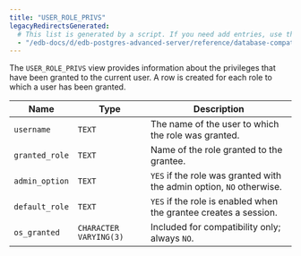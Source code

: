 ```yaml
---
title: "USER_ROLE_PRIVS"
legacyRedirectsGenerated:
  # This list is generated by a script. If you need add entries, use the `legacyRedirects` key.
  - "/edb-docs/d/edb-postgres-advanced-server/reference/database-compatibility-for-oracle-developers-reference-guide/9.6/Database_Compatibility_for_Oracle_Developers_Reference_Guide.1.177.html"
---
```


<div id="user_role_privs" class="registered_link"></div>

The `USER_ROLE_PRIVS` view provides information about the privileges that have been granted to the current user. A row is created for each role to which a user has been granted.

| Name           | Type                   | Description                                                          |
| -------------- | ---------------------- | -------------------------------------------------------------------- |
| `username`     | `TEXT`                 | The name of the user to which the role was granted.                  |
| `granted_role` | `TEXT`                 | Name of the role granted to the grantee.                             |
| `admin_option` | `TEXT`                 | `YES` if the role was granted with the admin option, `NO` otherwise. |
| `default_role` | `TEXT`                 | `YES` if the role is enabled when the grantee creates a session.     |
| `os_granted`   | `CHARACTER VARYING(3)` | Included for compatibility only; always `NO`.                        |
